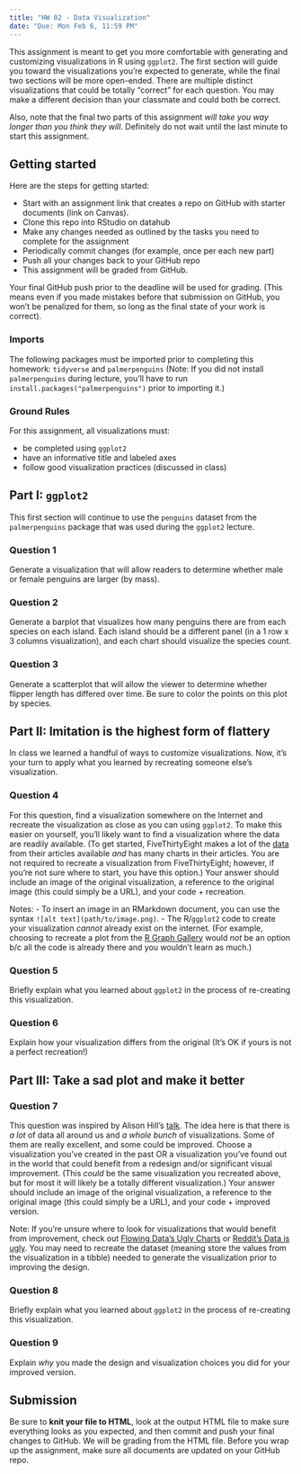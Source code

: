 ```yaml
---
title: "HW 02 - Data Visualization"
date: "Due: Mon Feb 6, 11:59 PM"
---
```

This assignment is meant to get you more comfortable with generating and customizing visualizations in R using `ggplot2`. The first section will guide you toward the visualizations you're expected to generate, while the final two sections will be more open-ended. There are multiple distinct visualizations that could be totally "correct" for each question. You may make a different decision than your classmate and could both be correct.

Also, note that the final two parts of this assignment *will take you way longer than you think they will*. Definitely do not wait until the last minute to start this assignment.

## Getting started

Here are the steps for getting started:

-   Start with an assignment link that creates a repo on GitHub with starter documents (link on Canvas).
-   Clone this repo into RStudio on datahub
-   Make any changes needed as outlined by the tasks you need to complete for the assignment
-   Periodically commit changes (for example, once per each new part)
-   Push all your changes back to your GitHub repo
-   This assignment will be graded from GitHub.

Your final GitHub push prior to the deadline will be used for grading. (This means even if you made mistakes before that submission on GitHub, you won't be penalized for them, so long as the final state of your work is correct).

### Imports

The following packages must be imported prior to completing this homework: `tidyverse` and `palmerpenguins` (Note: If you did not install `palmerpenguins` during lecture, you'll have to run `install.packages("palmerpenguins")` prior to importing it.)

### Ground Rules

For this assignment, all visualizations must:

-   be completed using `ggplot2`
-   have an informative title and labeled axes
-   follow good visualization practices (discussed in class)

## Part I: `ggplot2`

This first section will continue to use the `penguins` dataset from the `palmerpenguins` package that was used during the `ggplot2` lecture. 

### Question 1

Generate a visualization that will allow readers to determine whether male or female penguins are larger (by mass).

### Question 2

Generate a barplot that visualizes how many penguins there are from each species on each island. Each island should be a different panel (in a 1 row x 3 columns visualization), and each chart should visualize the species count.

### Question 3

Generate a scatterplot that will allow the viewer to determine whether flipper length has differed over time. Be sure to color the points on this plot by species.

## Part II: Imitation is the highest form of flattery

In class we learned a handful of ways to customize visualizations. Now, it's your turn to apply what you learned by recreating someone else's visualization.

### Question 4

For this question, find a visualization somewhere on the Internet and recreate the visualization as close as you can using `ggplot2`. To make this easier on yourself, you'll likely want to find a visualization where the data are readily available. (To get started, FiveThirtyEight makes a lot of the [data](https://data.fivethirtyeight.com/) from their articles available *and* has many charts in their articles. You are not required to recreate a visualization from FiveThirtyEight; however, if you're not sure where to start, you have this option.) Your answer should include an image of the original visualization, a reference to the original image (this could simply be a URL), and your code + recreation.

Notes: 
- To insert an image in an RMarkdown document, you can use the syntax `![alt text](path/to/image.png)`.
- The R/`ggplot2` code to create your visualization *cannot* already exist on the internet. (For example, choosing to recreate a plot from the [R Graph Gallery](https://r-graph-gallery.com/density_mirror_ggplot2.html) would *not* be an option b/c all the code is already there and you wouldn't learn as much.)

### Question 5

Briefly explain what you learned about `ggplot2` in the process of re-creating this visualization.

### Question 6

Explain how your visualization differs from the original (It's OK if yours is not a perfect recreation!)

## Part III: Take a sad plot and make it better

### Question 7

This question was inspired by Alison Hill's [talk](https://www.apreshill.com/talk/2018-ohsu-sad-plot-better/). The idea here is that there is *a lot* of data all around us and *a whole bunch* of visualizations. Some of them are really excellent, and some could be improved. Choose a visualization you've created in the past OR a visualization you've found out in the world that could benefit from a redesign and/or significant visual improvement. (This *could* be the same visualization you recreated above, but for most it will likely be a totally different visualization.) Your answer should include an image of the original visualization, a reference to the original image (this could simply be a URL), and your code + improved version.

Note: If you're unsure where to look for visualizations that would benefit from improvement, check out [Flowing Data's Ugly Charts](https://flowingdata.com/category/visualization/ugly-visualization/) or [Reddit's Data is ugly](https://www.reddit.com/r/dataisugly/). You may need to recreate the dataset (meaning store the values from the visualization in a tibble) needed to generate the visualization prior to improving the design.

### Question 8

Briefly explain what you learned about `ggplot2` in the process of re-creating this visualization.

### Question 9

Explain *why* you made the design and visualization choices you did for your improved version.

## Submission

Be sure to **knit your file to HTML**, look at the output HTML file to make sure everything looks as you expected, and then commit and push your final changes to GitHub. We will be grading from the HTML file. Before you wrap up the assignment, make sure all documents are updated on your GitHub repo.
